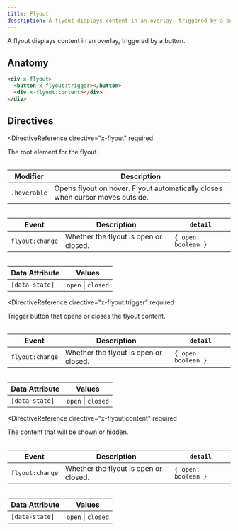 ```yaml
---
title: Flyout
description: A flyout displays content in an overlay, triggered by a button.
---
```



<Toolbelt />

<Lede>A flyout displays content in an overlay, triggered by a button.</Lede>

<FlyoutDemo />

## Anatomy

```html
<div x-flyout>
  <button x-flyout:trigger></button>
  <div x-flyout:content></div>
</div>
```

## Directives

<DirectiveReference
  directive="x-flyout"
  required
>
  The root element for the flyout.

  <Table>

| Modifier     | Description                                                                   |
| ------------ | ----------------------------------------------------------------------------- |
| `.hoverable` | Opens flyout on hover. Flyout automatically closes when cursor moves outside. |

  </Table>

  <Table>

| Event             | Description                           | `detail`            |
| ----------------- | ------------------------------------- | ------------------- |
| `flyout:change` | Whether the flyout is open or closed. | `{ open: boolean }` |

  </Table>

  <Table>

| Data Attribute | Values             |
| -------------- | ------------------ |
| `[data-state]` | `open` \| `closed` |

  </Table>
</DirectiveReference>

<DirectiveReference
  directive="x-flyout:trigger"
  required
>
  Trigger button that opens or closes the flyout content.

  <Table>

| Event             | Description                           | `detail`            |
| ----------------- | ------------------------------------- | ------------------- |
| `flyout:change` | Whether the flyout is open or closed. | `{ open: boolean }` |

  </Table>

  <Table>

| Data Attribute | Values             |
| -------------- | ------------------ |
| `[data-state]` | `open` \| `closed` |

  </Table>
</DirectiveReference>

<DirectiveReference
  directive="x-flyout:content"
  required
>
  The content that will be shown or hidden.

  <Table>

| Event             | Description                           | `detail`            |
| ----------------- | ------------------------------------- | ------------------- |
| `flyout:change` | Whether the flyout is open or closed. | `{ open: boolean }` |

  </Table>

  <Table>

| Data Attribute | Values             |
| -------------- | ------------------ |
| `[data-state]` | `open` \| `closed` |

  </Table>
</DirectiveReference>
